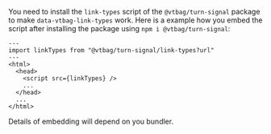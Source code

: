 You need to install the `link-types` script of the `@vtbag/turn-signal` package to make `data-vtbag-link-types` work. Here is a example how you embed the script after installing the package using `npm i @vtbag/turn-signal`:

```astro
---
import linkTypes from "@vtbag/turn-signal/link-types?url"
---
<html>
  <head>
    <script src={linkTypes} />
    ...
  </head>
  ...
</html>
```

Details of embedding will depend on you bundler.